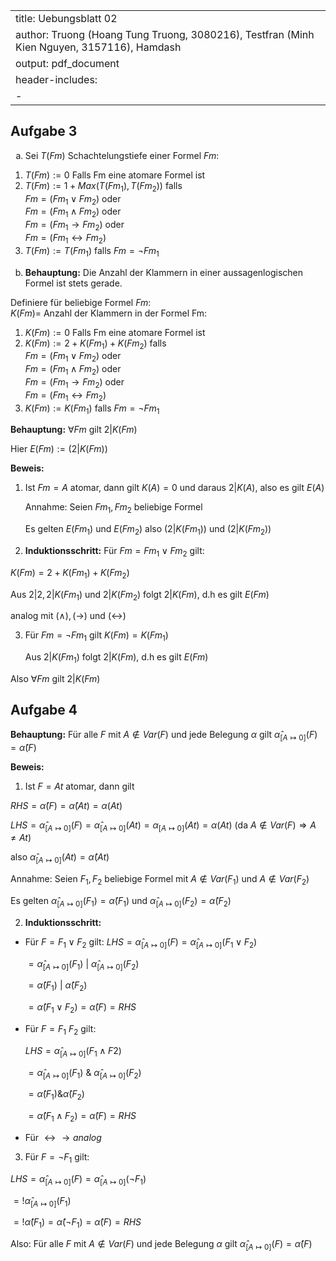 
---
title: Uebungsblatt 02
author: Truong (Hoang Tung Truong, 3080216), Testfran (Minh Kien Nguyen, 3157116), Hamdash
output: pdf_document
header-includes:
   - \usepackage{amssymb}
---

## Aufgabe 3
a.
Sei $T(Fm)$ Schachtelungstiefe einer Formel $Fm$:

1. $T(Fm):=0$ Falls Fm eine atomare Formel ist
2. $T(Fm):=1 + Max(T(Fm_1),T(Fm_2))$ falls\
   $Fm = (Fm_1 \lor Fm_2)$ oder\
   $Fm = (Fm_1 \land Fm_2)$ oder\
   $Fm = (Fm_1 \rightarrow Fm_2)$ oder\
   $Fm = (Fm_1 \leftrightarrow Fm_2)$\
3. $T(Fm) := T(Fm_1)$ falls $Fm = \neg Fm_1$

b.
**Behauptung:** Die Anzahl der Klammern in einer aussagenlogischen Formel ist stets gerade.

Definiere für beliebige Formel $Fm$:\
$K(Fm)=$ Anzahl der Klammern in der Formel Fm:

1. $K(Fm):=0$ Falls Fm eine atomare Formel ist
2. $K(Fm):=2 + K(Fm_1) + K(Fm_2)$ falls\
   $Fm = (Fm_1 \lor Fm_2)$ oder\
   $Fm = (Fm_1 \land Fm_2)$ oder\
   $Fm = (Fm_1 \rightarrow Fm_2)$ oder\
   $Fm = (Fm_1 \leftrightarrow Fm_2)$\
3. $K(Fm) := K(Fm_1)$ falls $Fm = \neg Fm_1$

**Behauptung:** $\forall Fm$ gilt $2|K(Fm)$

Hier $E(Fm):= (2|K(Fm))$

**Beweis:**

1. Ist $Fm = A$ atomar, dann gilt $K(A)=0$ und daraus $2|K(A)$, also es gilt $E(A)$

   Annahme: Seien $Fm_1,Fm_2$ beliebige Formel

   Es gelten $E(Fm_1)$ und $E(Fm_2)$ also $(2|K(Fm_1))$ und $(2|K(Fm_2))$
2. **Induktionsschritt:**
   Für $Fm = Fm_1 \lor Fm_2$ gilt:

$K(Fm) = 2 + K(Fm_1)+K(Fm_2)$

Aus $2|2, 2|K(Fm_1)$ und $2|K(Fm_2)$ folgt $2|K(Fm)$, d.h es gilt $E(Fm)$

analog mit $( \land ), ( \rightarrow )$ und $( \leftrightarrow )$

3. Für $Fm = \neg Fm_1$ gilt $K(Fm) = K(Fm_1)$

   Aus $2|K(Fm_1)$ folgt $2|K(Fm)$, d.h es gilt $E(Fm)$

Also $\forall Fm$ gilt $2|K(Fm)$

## Aufgabe 4

**Behauptung:** Für alle $F$ mit $A \notin Var(F)$ und jede Belegung $\alpha$ gilt $\hat{\alpha}_{[A \mapsto 0]}(F) = \hat{\alpha}(F)$

**Beweis:**

1. Ist $F = At$ atomar, dann gilt

$RHS = \hat{\alpha}(F) = \hat{\alpha}(At) = \alpha(At)$

$LHS = \hat{\alpha}_{[A\mapsto 0]}(F) = \hat{\alpha}_{[A \mapsto 0]}(At) = \alpha_{[A \mapsto 0]}(At) = \alpha (At)$ (da $A \notin Var(F) \Rightarrow A \neq At$)

also $\hat{\alpha}_{[A \mapsto 0]}(At) = \hat{\alpha}(At)$

Annahme: Seien $F_1, F_2$ beliebige Formel mit $A \notin Var(F_1)$ und $A \notin Var(F_2)$

Es gelten $\hat{\alpha}_{[A \mapsto 0]}(F_1) = \hat{\alpha}(F_1)$ und $\hat{\alpha}_{[A \mapsto 0]}(F_2) = \hat{\alpha}(F_2)$

2. **Induktionsschritt:**
- Für $F= F_1 \lor F_2$ gilt:
  $LHS = \hat{\alpha}_{[A \mapsto 0]}(F) = \hat{\alpha}_{[A \mapsto 0]}(F_1 \lor F_2)$

  $= \hat{\alpha}_{[A \mapsto 0]}(F_1)$ $|$ $\hat{\alpha}_{[A \mapsto 0]}(F_2)$

  $= \hat{\alpha}(F_1)$ $|$ $\hat{\alpha}(F_2)$

  $= \hat{\alpha}(F_1 \lor F_2) = \hat{\alpha}(F) = RHS$
- Für $F = F_1$ \land $F_2$ gilt:

  $LHS = \hat{\alpha}_{[A\mapsto 0]}(F_1 \land F2)$

  $= \hat{\alpha}_{[A\mapsto 0]}(F_1)$ $\&$ $\hat{\alpha}_{[A\mapsto 0]}(F_2)$

  $= \hat{\alpha}(F_1) \& \hat{\alpha}(F_2)$

  $= \hat{\alpha}(F_1 \land F_2) = \hat{\alpha}(F) = RHS$

- Für $\leftrightarrow \rightarrow analog$

3. Für $F = \neg F_1$ gilt:

  $LHS = \hat{\alpha}_{[A \mapsto 0]}(F) = \hat{\alpha}_{[A \mapsto 0]}(\neg F_1)$

  $= !\hat{\alpha}_{[A \mapsto 0]}(F_1)$

  $= !\hat{\alpha}(F_1) = \hat{\alpha}(\neg F_1) = \hat{\alpha}(F) = RHS$

  Also: Für alle $F$ mit $A \notin Var(F)$ und jede Belegung $\alpha$ gilt $\hat{\alpha}_{[A \mapsto 0]}(F) = \hat{\alpha}(F)$
